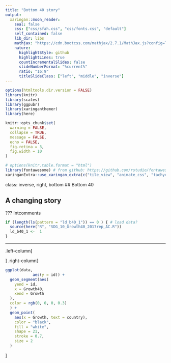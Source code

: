 ```yaml
---
title: "Bottom 40 story"
output:
  xaringan::moon_reader:
    seal: false
    css: ["css/sfah.css", "css/fonts.css", "default"]
    self_contained: false
    lib_dir: libs
    mathjax: "https://cdn.bootcss.com/mathjax/2.7.1/MathJax.js?config=TeX-MML-AM_HTMLorMML"
    nature:
      highlightStyle: github
      highlightLines: true
      countIncrementalSlides: false
      slideNumberFormat: "%current%"
      ratio: "16:9"
      titleSlideClass: ["left", "middle", "inverse"]
---
```

```r
options(htmltools.dir.version = FALSE)
library(knitr)
library(scales)
library(ggpubr)
library(xaringanthemer)
library(here)

knitr::opts_chunk$set(
  warning = FALSE,
  collapse = TRUE,
  message = FALSE,
  echo = FALSE,
  fig.retina = 3,
  fig.width = 10
)

# options(knitr.table.format = "html")
library(fontawesome) # from github: https://github.com/rstudio/fontawesome
xaringanExtra::use_xaringan_extra(c("tile_view", "animate_css", "tachyons"))
```

class: inverse, right, bottom
## Bottom 40

## A changing story

???
Intcomments
```r
if (length(ls(pattern = "ld_b40_1")) == 0 ) { # load data?
  source(here("R", "SDG_10_Growth40_2017rep_AC.R"))
  ld_b40_1 <-  1
}

```
---
.left-column[

]
.right-column[
```r
ggplot(data,
            aes(y = id)) +
  geom_segment(aes(
    yend = id,
    x = Growth40,
    xend = Growth
  ),
  color = rgb(0, 0, 0, 0.3)
  ) +
  geom_point(
    aes(x = Growth, text = country),
    color = "black",
    fill = "white",
    shape = 21,
    stroke = 0.7,
    size = 2
  )
```
]

